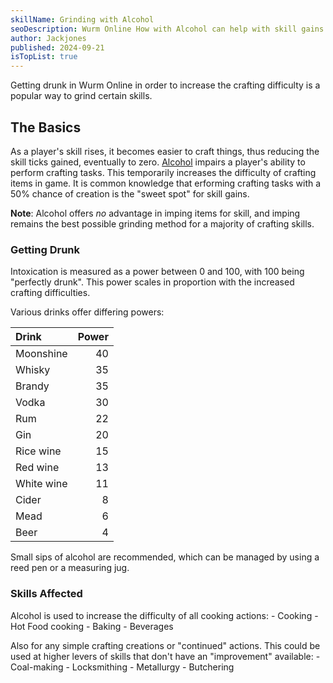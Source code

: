 ```yaml
---
skillName: Grinding with Alcohol
seoDescription: Wurm Online How with Alcohol can help with skill gains
author: Jackjones
published: 2024-09-21
isTopList: true
---
```

Getting drunk in Wurm Online in order to increase the crafting difficulty is a popular way to grind certain skills.

## The Basics

As a player's skill rises, it becomes easier to craft things, thus reducing the skill ticks gained, eventually to zero. [Alcohol](https://www.wurmpedia.com/index.php/Alcohol) impairs a player's ability to perform crafting tasks. This temporarily increases the difficulty of crafting items in game. It is common knowledge that erforming crafting tasks with a 50% chance of creation is the "sweet spot" for skill gains.

**Note**: Alcohol offers _no_ advantage in imping items for skill, and imping remains the best possible grinding method for a majority of crafting skills.

### Getting Drunk

Intoxication is measured as a power between 0 and 100, with 100 being "perfectly drunk". This power scales in proportion with the increased crafting difficulties.

Various drinks offer differing powers:

| Drink | Power |
|:- | -:|
|Moonshine | 40|
|Whisky | 35|
|Brandy | 35|
|Vodka | 30|
|Rum | 22|
|Gin | 20|
|Rice wine | 15|
|Red wine | 13|
|White wine | 11|
|Cider | 8|
|Mead | 6|
|Beer | 4|

Small sips of alcohol are recommended, which can be managed by using a reed pen or a measuring jug.

### Skills Affected

Alcohol is used to increase the difficulty of all cooking actions:
    - Cooking
    - Hot Food cooking
    - Baking
    - Beverages

Also for any simple crafting creations or "continued" actions. This could be used at higher levers of skills that don't have an "improvement" available:
    - Coal-making
    - Locksmithing
    - Metallurgy
    - Butchering

